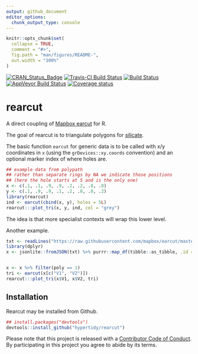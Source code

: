 ```yaml
---
output: github_document
editor_options: 
  chunk_output_type: console
---
```


<!-- README.md is generated from README.Rmd. Please edit that file -->

```r
knitr::opts_chunk$set(
  collapse = TRUE,
  comment = "#>",
  fig.path = "man/figures/README-",
  out.width = "100%"
)
```

[![CRAN_Status_Badge](http://www.r-pkg.org/badges/version/rearcut)](https://cran.r-project.org/package=rearcut)
[![Travis-CI Build Status](http://badges.herokuapp.com/travis/hypertidy/rearcut?branch=master&env=BUILD_NAME=trusty_release&label=linux)](https://travis-ci.org/hypertidy/rearcut)
[![Build Status](http://badges.herokuapp.com/travis/hypertidy/rearcut?branch=master&env=BUILD_NAME=osx_release&label=osx)](https://travis-ci.org/hypertidy/rearcut) 
[![AppVeyor Build Status](https://ci.appveyor.com/api/projects/status/github/hypertidy/rearcut?branch=master&svg=true)](https://ci.appveyor.com/project/hypertidy/rearcut) 
[![Coverage status](https://codecov.io/gh/hypertidy/rearcut/branch/master/graph/badge.svg)](https://codecov.io/github/hypertidy/rearcut?branch=master)


# rearcut

A direct coupling of [Mapbox earcut](https://github.com/mapbox/earcut) for R. 

The goal of rearcut is to triangulate polygons for [silicate](https://github.com/hypertidy/silicate.git). 


The basic function `earcut` for generic data is to be called with x/y coordinates in `x` (using the `grDevices::xy.coords` convention) and an optional marker index of where holes are. 

```r
## example data from polypath
## rather than separate rings by NA we indicate those positions
## (here the hole starts at 5 and is the only one)
x <- c(.1, .1, .9, .9, .2, .2, .8, .8)
y <- c(.1, .9, .9, .1, .2, .8, .8, .2)
library(rearcut)
ind <- earcut(cbind(x, y), holes = 5L)
rearcut:::plot_tri(x, y, ind, col = "grey")
```

The idea is that more specialist contexts will wrap this lower level. 

Another example. 

```r
txt <- readLines("https://raw.githubusercontent.com/mapbox/earcut/master/test/fixtures/water-huge.json")
library(dplyr)
x <- jsonlite::fromJSON(txt) %>% purrr::map_df(tibble::as_tibble, .id = "poly")


x <- x %>% filter(poly == 1)
tri <- earcut(x[c("V1", "V2")])
rearcut:::plot_tri(x$V1, x$V2, tri)
```

## Installation

Rearcut may be installed from Github. 

```r
## install.packages("devtools")
devtools::install_github("hypertidy/rearcut")
```


Please note that this project is released with a [Contributor Code of Conduct](CODE_OF_CONDUCT.md).
  By participating in this project you agree to abide by its terms.
  
  
